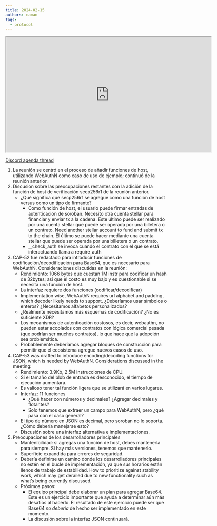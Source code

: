 ```yaml
---
title: 2024-02-15
authors: naman
tags:
  - protocol
---
```


<iframe
  src="https://drive.google.com/file/d/1oBuYg_LvGRGnKpjezok6PQGVN8ZpqVvy/preview"
  width="640"
  height="360"
  allow="autoplay"
></iframe>

[Discord agenda thread](https://discord.com/channels/897514728459468821/1207385360116490360)

1. La reunión se centró en el proceso de añadir funciones de host, utilizando WebAuthN como caso de uso de ejemplo; continuó de la reunión anterior.
2. Discusión sobre las preocupaciones restantes con la adición de la función de host de verificación secp256r1 de la reunión anterior.
   - ¿Qué significa que secp256r1 se agregue como una función de host versus como un tipo de firmante?
     - Como función de host, el usuario puede firmar entradas de autenticación de soroban. Necesito otra cuenta stellar para financiar y enviar tx a la cadena. Este último puede ser realizado por una cuenta stellar que puede ser operada por una billetera o un contrato. Need another stellar account to fund and submit tx to the chain. El último se puede hacer mediante una cuenta stellar que puede ser operada por una billetera o un contrato.
     - __check_auth se invoca cuando el contrato con el que se está interactuando llama a require_auth
3. CAP-52 fue redactado para introducir funciones de codificación/decodificación para Base64, que es necesario para WebAuthN. Consideraciones discutidas en la reunión:
   - Rendimiento: 1066 bytes que cuestan 1M instr para codificar un hash de 32bytes; así que el costo es muy bajo y es cuestionable si se necesita una función de host.
   - La interfaz requiere dos funciones (codificar/decodificar)
   - Implementation wise, WebAuthN requires url alphabet and padding, which decoder likely needs to support. ¿Deberíamos usar símbolos o enteros? ¿Necesitamos alfabetos personalizados?
   - ¿Realmente necesitamos más esquemas de codificación? ¿No es suficiente XDR?
   - Los mecanismos de autenticación costosos, es decir, webauthn, no pueden estar acoplados con contratos con lógica comercial pesada (que podrían ser muchos contratos), lo que hace que la adopción sea problemática.
   - Probablemente deberíamos agregar bloques de construcción para permitir que el ecosistema agregue nuevos casos de uso.
4. CAP-53 was drafted to introduce encoding/decoding functions for JSON, which is needed by WebAuthN. Considerations discussed in the meeting:
   - Rendimiento: 3.9Kb, 2.5M instrucciones de CPU.
   - Si el tamaño del blob de entrada es desconocido, el tiempo de ejecución aumentará.
   - Es valioso tener tal función ligera que se utilizará en varios lugares.
   - Interfaz: 11 funciones
     - ¿Qué hacer con números y decimales? ¿Agregar decimales y flotantes?
     - Solo tenemos que extraer un campo para WebAuthN, pero ¿qué pasa con el caso general?
   - El tipo de número en JSON es decimal, pero soroban no lo soporta. ¿Cómo debería manejarse esto?
   - Discusión sobre una interfaz alternativa e implementaciones.
5. Preocupaciones de los desarrolladores principales
   - Mantenibilidad: si agregas una función de host, debes mantenerla para siempre. Si hay más versiones, tenemos que mantenerlo.
   - Superficie expandida para errores de seguridad.
   - Debería definirse un camino donde los desarrolladores principales no estén en el bucle de implementación, ya que sus horarios están llenos de trabajo de estabilidad. How to prioritize against stability work, which may get derailed due to new functionality such as what’s being currently discussed.
   - Próximos pasos:
     - El equipo principal debe elaborar un plan para agregar Base64. Este es un ejercicio importante que ayuda a determinar aún más desafíos al hacerlo. El resultado de este ejercicio puede ser que Base64 _no debería_ de hecho ser implementado en este momento.
     - La discusión sobre la interfaz JSON continuará.
